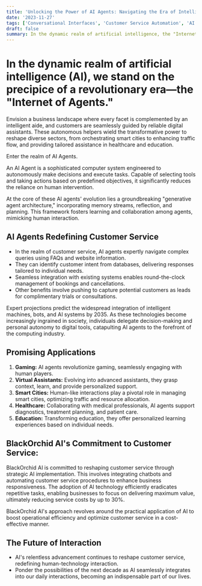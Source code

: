 ```yaml
---
title: 'Unlocking the Power of AI Agents: Navigating the Era of Intelligent Assistance with BlackOrchid AI'
date: '2023-11-27'
tags: ['Conversational Interfaces', 'Customer Service Automation', 'AI Agents']
draft: false
summary: In the dynamic realm of artificial intelligence, the "Internet of Agents" ushers in a transformative era where AI Agents autonomously handle tasks across sectors, particularly excelling in customer service. These agents redefine decision-making and human-technology interactions. BlackOrchid AI exemplifies this shift in its commitment to transforming customer service, reducing costs by up to 30%.
---
```


# In the dynamic realm of artificial intelligence (AI), we stand on the precipice of a revolutionary era—the "Internet of Agents."

Envision a business landscape where every facet is complemented by an intelligent aide, and customers are seamlessly guided by reliable digital assistants. These autonomous helpers wield the transformative power to reshape diverse sectors, from orchestrating smart cities to enhancing traffic flow, and providing tailored assistance in healthcare and education.

Enter the realm of AI Agents.

An AI Agent is a sophisticated computer system engineered to autonomously make decisions and execute tasks. Capable of selecting tools and taking actions based on predefined objectives, it significantly reduces the reliance on human intervention.

At the core of these AI agents' evolution lies a groundbreaking "generative agent architecture," incorporating memory streams, reflection, and planning. This framework fosters learning and collaboration among agents, mimicking human interaction.

## AI Agents Redefining Customer Service

- In the realm of customer service, AI agents expertly navigate complex queries using FAQs and website information.
- They can identify customer intent from databases, delivering responses tailored to individual needs.
- Seamless integration with existing systems enables round-the-clock management of bookings and cancellations.
- Other benefits involve pushing to capture potential customers as leads for complimentary trials or consultations.

Expert projections predict the widespread integration of intelligent machines, bots, and AI systems by 2035. As these technologies become increasingly ingrained in society, individuals delegate decision-making and personal autonomy to digital tools, catapulting AI agents to the forefront of the computing industry.

## Promising Applications

1. **Gaming:** AI agents revolutionize gaming, seamlessly engaging with human players.
2. **Virtual Assistants:** Evolving into advanced assistants, they grasp context, learn, and provide personalized support.
3. **Smart Cities:** Human-like interactions play a pivotal role in managing smart cities, optimizing traffic and resource allocation.
4. **Healthcare:** Collaborating with medical professionals, AI agents support diagnostics, treatment planning, and patient care.
5. **Education:** Transforming education, they offer personalized learning experiences based on individual needs.

## BlackOrchid AI's Commitment to Customer Service:

BlackOrchid AI is committed to reshaping customer service through strategic AI implementation. This involves integrating chatbots and automating customer service procedures to enhance business responsiveness. The adoption of AI technology efficiently eradicates repetitive tasks, enabling businesses to focus on delivering maximum value, ultimately reducing service costs by up to 30%.

BlackOrchid AI's approach revolves around the practical application of AI to boost operational efficiency and optimize customer service in a cost-effective manner.

## The Future of Interaction

- AI's relentless advancement continues to reshape customer service, redefining human-technology interaction.
- Ponder the possibilities of the next decade as AI seamlessly integrates into our daily interactions, becoming an indispensable part of our lives.
